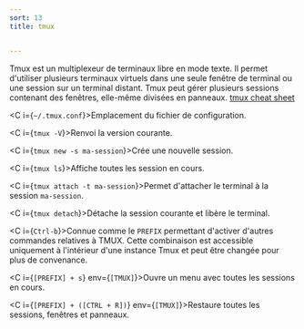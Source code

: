 ```yaml
---
sort: 13
title: tmux


---
```


Tmux est un multiplexeur de terminaux libre en mode texte. Il permet d'utiliser plusieurs terminaux virtuels dans une seule fenêtre de terminal ou une session sur un terminal distant. Tmux peut gérer plusieurs sessions contenant des fenêtres, elle-même divisées en panneaux. [tmux cheat sheet](https://tmuxcheatsheet.com/)

<C i={`~/.tmux.conf`}>Emplacement du fichier de configuration.</C>

<C i={`tmux -V`}>Renvoi la version courante.</C>

<C i={`tmux new -s ma-session`}>Crée une nouvelle session.</C>

<C i={`tmux ls`}>Affiche toutes les session en cours.</C>

<C i={`tmux attach -t ma-session`}>Permet d'attacher le terminal à la session `ma-session`.</C>

<C i={`tmux detach`}>Détache la session courante et libère le terminal.</C>

<C i={`Ctrl-b`}>Connue comme le `PREFIX` permettant d'activer d'autres commandes relatives à TMUX.  Cette combinaison est accessible uniquement à l'intérieur d'une instance Tmux et peut être changée pour plus de convenance.</C>

<C i={`[PREFIX] + s`} env={`[TMUX]`}>Ouvre un menu avec toutes les sessions en cours.</C>

<C i={`[PREFIX] + ([CTRL + R])`} env={`[TMUX]`}>Restaure toutes les sessions, fenêtres et panneaux.</C>


